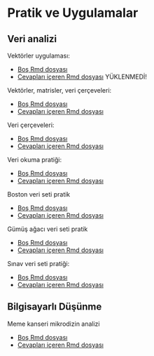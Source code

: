 # Pratik ve Uygulamalar

## Veri analizi

Vektörler uygulaması: 

+ [Boş Rmd dosyası](https://raw.githubusercontent.com/emrahkirdok/ybva/main/10-ekler/pratikler/vektorler.Rmd)
+ [Cevapları içeren Rmd dosyası]() YÜKLENMEDİ!

Vektörler, matrisler, veri çerçeveleri:

+ [Boş Rmd dosyası](https://raw.githubusercontent.com/emrahkirdok/ybva/main/10-ekler/pratikler/vektorler-matrisler-veri-cerceveleri.Rmd)
+ [Cevapları içeren Rmd dosyası](https://raw.githubusercontent.com/emrahkirdok/ybva/main/10-ekler/pratikler/cevaplar/vektorler-matrisler-veri-cerceveleri.Rmd)

Veri çerçeveleri:

+ [Boş Rmd dosyası](https://raw.githubusercontent.com/emrahkirdok/ybva/main/10-ekler/pratikler/veri-cerceveleri.Rmd)
+ [Cevapları içeren Rmd dosyası](https://raw.githubusercontent.com/emrahkirdok/ybva/main/10-ekler/pratikler/cevaplar/veri-cerceveleri.Rmd)

Veri okuma pratiği:

+ [Boş Rmd dosyası](https://raw.githubusercontent.com/emrahkirdok/ybva/main/10-ekler/pratikler/pratik-veri-okuma.Rmd)
+ [Cevapları içeren Rmd dosyası](https://raw.githubusercontent.com/emrahkirdok/ybva/main/10-ekler/pratikler/cevaplar/pratik-veri-okuma.Rmd)

Boston veri seti pratik

+ [Boş Rmd dosyası](https://raw.githubusercontent.com/emrahkirdok/ybva/main/10-ekler/pratikler/boston.Rmd)
+ [Cevapları içeren Rmd dosyası](https://raw.githubusercontent.com/emrahkirdok/ybva/main/10-ekler/pratikler/cevaplar/boston-cevaplar.Rmd)

Gümüş ağacı veri seti pratik

+ [Boş Rmd dosyası](https://raw.githubusercontent.com/emrahkirdok/ybva/main/10-ekler/pratikler/gumus-agaci.Rmd)
+ [Cevapları içeren Rmd dosyası](https://raw.githubusercontent.com/emrahkirdok/ybva/main/10-ekler/pratikler/cevaplar/gumus-agaci.Rmd)

Sınav veri seti pratiği:

+ [Boş Rmd dosyası](https://raw.githubusercontent.com/emrahkirdok/ybva/main/10-ekler/pratikler/sinav-veri-seti.Rmd)
+ [Cevapları içeren Rmd dosyası](https://raw.githubusercontent.com/emrahkirdok/ybva/main/10-ekler/pratikler/cevaplar/sinav-veri-seti.Rmd)

## Bilgisayarlı Düşünme

Meme kanseri mikrodizin analizi

+ [Boş Rmd dosyası](https://raw.githubusercontent.com/emrahkirdok/ybva/main/10-ekler/pratikler/bilgisayarli-dusunme-final-2023-2024.Rmd)
+ [Cevapları içeren Rmd dosyası](https://raw.githubusercontent.com/emrahkirdok/ybva/main/10-ekler/pratikler/cevaplar/bilgisayarli-dusunme-final-2023-2024.Rmd)